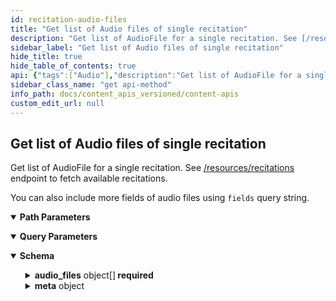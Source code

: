 ```yaml
---
id: recitation-audio-files
title: "Get list of Audio files of single recitation"
description: "Get list of AudioFile for a single recitation. See [/resources/recitations](/docs/content_apis_versioned/recitations) endpoint to fetch available recitations."
sidebar_label: "Get list of Audio files of single recitation"
hide_title: true
hide_table_of_contents: true
api: {"tags":["Audio"],"description":"Get list of AudioFile for a single recitation. See [/resources/recitations](/docs/content_apis_versioned/recitations) endpoint to fetch available recitations.\n\nYou can also include more fields of audio files using `fields` query string.","operationId":"recitation-audio-files","parameters":[{"name":"recitation_id","in":"path","description":"Recitation id","required":true,"schema":{"type":"number"}},{"name":"fields","in":"query","description":"comma seperated field of audio files.","schema":{"type":"string"}},{"name":"chapter_number","in":"query","description":"If you want to get audio file of a specific surah.","schema":{"type":"integer","maximum":114,"minimum":1}},{"name":"juz_number","in":"query","description":"If you want to get audio file of a specific juz.","schema":{"type":"integer","maximum":30,"minimum":1}},{"name":"page_number","in":"query","description":"If you want to get audio file of a Madani Muhsaf page","schema":{"type":"integer","maximum":604,"minimum":1}},{"name":"hizb_number","in":"query","description":"If you want to get audio file of a specific hizb.","schema":{"type":"integer","maximum":60,"minimum":1}},{"name":"rub_el_hizb_number","in":"query","description":"If you want to get audio file of a specific Rub el Hizb.","schema":{"type":"integer","maximum":240,"minimum":1}},{"name":"verse_key","in":"query","description":"If you want to get audio file of a specific ayah.","schema":{"type":"string"}}],"responses":{"200":{"description":"","content":{"application/json":{"schema":{"type":"object","properties":{"audio_files":{"type":"array","items":{"title":"AudioFile","type":"object","properties":{"url":{"type":"string"},"duration":{"type":"number"},"format":{"type":"string"},"segments":{"type":"array","items":{"type":"object"}}},"example":{"url":"https://verses.quran.foundation/AbdulBaset/Mujawwad/mp3/001001.mp3","duration":6,"format":"mp3","segments":[[[0,120,-1],[120,420,0],[540,810,1],[1350,1006,2],[2356,2454,3],[4810,390,-1]]]}}},"meta":{"type":"object","properties":{"reciter_name":{"type":"string"},"recitation_style":{"type":["null","string"]}}}},"required":["audio_files"]},"example":{"audio_files":[{"verse_key":"1:1","url":"Alafasy/mp3/001001.mp3"},{"verse_key":"1:2","url":"Alafasy/mp3/001002.mp3"},{"verse_key":"1:3","url":"Alafasy/mp3/001003.mp3"},{"verse_key":"1:4","url":"Alafasy/mp3/001004.mp3"},{"verse_key":"1:5","url":"Alafasy/mp3/001005.mp3"},{"verse_key":"1:6","url":"Alafasy/mp3/001006.mp3"},{"verse_key":"1:7","url":"Alafasy/mp3/001007.mp3"}],"meta":{"reciter_name":"Mishari Rashid al-`Afasy","recitation_style":null}}}}}},"method":"get","path":"/quran/recitations/{recitation_id}","servers":[{"url":"https://apis-prelive.quran.foundation/content/api/v4","description":"Pre-production Server"},{"url":"https://apis.quran.foundation/content/api/v4","description":"Production Server"}],"security":[{"x-auth-token":[],"x-client-id":[]}],"securitySchemes":{"x-auth-token":{"type":"apiKey","description":"The JWT access token required for accessing the endpoints.","name":"x-auth-token","in":"header"},"x-client-id":{"type":"apiKey","description":"Your client Id","name":"x-client-id","in":"header"}},"info":{"title":"Content APIs","description":"Quran.Foundation Content APIs offer programmatic access to the Quran's core content like chapters, verses, recitations, translations, and more, distinct from user-specific data like notes and bookmarks provided by [User-related APIs](/docs/category/user-related-apis).\n\n:::important Integrity of Translations\nPlease **disable any automatic browser-translation features** (e.g. Google-Translate-in-Chrome) when displaying text returned by the *Translations* endpoints.  \nRe-translating an already vetted Quranic translation can introduce serious semantic errors.\n:::\n\n ## How to get access \n\n We are using OAuth2 flows to authenticate and authorize requests. To get started, you need to [get an access token](/docs/tutorials/oidc/getting-started-with-oauth2#obtaining-oauth-20-client-credentials) to make requests to our APIs. Since the APIs are not user-related, you will need to use the `client_credentials` grant type and [`content` scope](/docs/user_related_apis_versioned/scopes#content) when sending a request to [The OAuth 2.0 Token Endpoint](/docs/oauth2_apis_versioned/oauth-2-token-exchange) to get the access token. The below diagram shows the flow of getting an access token using the `client_credentials` grant type in a very simplified way.\n\n ![Client Credentials Flow](/img/client-credentials-flow.png) After getting a valid access token, each request to get resources will have to include 2 headers mentioned below: `x-auth-token` and `x-client-id`.","version":"v4"},"postman":{"name":"Get list of Audio files of single recitation","description":{"content":"Get list of AudioFile for a single recitation. See [/resources/recitations](/docs/content_apis_versioned/recitations) endpoint to fetch available recitations.\n\nYou can also include more fields of audio files using `fields` query string.","type":"text/plain"},"url":{"path":["quran","recitations",":recitation_id"],"host":["{{baseUrl}}"],"query":[{"disabled":false,"description":{"content":"comma seperated field of audio files.","type":"text/plain"},"key":"fields","value":""},{"disabled":false,"description":{"content":"If you want to get audio file of a specific surah.","type":"text/plain"},"key":"chapter_number","value":""},{"disabled":false,"description":{"content":"If you want to get audio file of a specific juz.","type":"text/plain"},"key":"juz_number","value":""},{"disabled":false,"description":{"content":"If you want to get audio file of a Madani Muhsaf page","type":"text/plain"},"key":"page_number","value":""},{"disabled":false,"description":{"content":"If you want to get audio file of a specific hizb.","type":"text/plain"},"key":"hizb_number","value":""},{"disabled":false,"description":{"content":"If you want to get audio file of a specific Rub el Hizb.","type":"text/plain"},"key":"rub_el_hizb_number","value":""},{"disabled":false,"description":{"content":"If you want to get audio file of a specific ayah.","type":"text/plain"},"key":"verse_key","value":""}],"variable":[{"disabled":false,"description":{"content":"(Required) Recitation id","type":"text/plain"},"type":"any","value":"","key":"recitation_id"}]},"header":[{"key":"Accept","value":"application/json"}],"method":"GET"}}
sidebar_class_name: "get api-method"
info_path: docs/content_apis_versioned/content-apis
custom_edit_url: null
---
```



## Get list of Audio files of single recitation



Get list of AudioFile for a single recitation. See [/resources/recitations](/docs/content_apis_versioned/recitations) endpoint to fetch available recitations.

You can also include more fields of audio files using `fields` query string.

<details style={{"marginBottom":"1rem"}} data-collapsed={false} open={true}><summary style={{}}><strong>Path Parameters</strong></summary><div><ul><ParamsItem className={"paramsItem"} param={{"name":"recitation_id","in":"path","description":"Recitation id","required":true,"schema":{"type":"number"}}}></ParamsItem></ul></div></details><details style={{"marginBottom":"1rem"}} data-collapsed={false} open={true}><summary style={{}}><strong>Query Parameters</strong></summary><div><ul><ParamsItem className={"paramsItem"} param={{"name":"fields","in":"query","description":"comma seperated field of audio files.","schema":{"type":"string"}}}></ParamsItem><ParamsItem className={"paramsItem"} param={{"name":"chapter_number","in":"query","description":"If you want to get audio file of a specific surah.","schema":{"type":"integer","maximum":114,"minimum":1}}}></ParamsItem><ParamsItem className={"paramsItem"} param={{"name":"juz_number","in":"query","description":"If you want to get audio file of a specific juz.","schema":{"type":"integer","maximum":30,"minimum":1}}}></ParamsItem><ParamsItem className={"paramsItem"} param={{"name":"page_number","in":"query","description":"If you want to get audio file of a Madani Muhsaf page","schema":{"type":"integer","maximum":604,"minimum":1}}}></ParamsItem><ParamsItem className={"paramsItem"} param={{"name":"hizb_number","in":"query","description":"If you want to get audio file of a specific hizb.","schema":{"type":"integer","maximum":60,"minimum":1}}}></ParamsItem><ParamsItem className={"paramsItem"} param={{"name":"rub_el_hizb_number","in":"query","description":"If you want to get audio file of a specific Rub el Hizb.","schema":{"type":"integer","maximum":240,"minimum":1}}}></ParamsItem><ParamsItem className={"paramsItem"} param={{"name":"verse_key","in":"query","description":"If you want to get audio file of a specific ayah.","schema":{"type":"string"}}}></ParamsItem></ul></div></details><div><ApiTabs><TabItem label={"200"} value={"200"}><div></div><div><MimeTabs schemaType={"response"}><TabItem label={"application/json"} value={"application/json"}><SchemaTabs><TabItem label={"Schema"} value={"Schema"}><details style={{}} data-collapsed={false} open={true}><summary style={{"textAlign":"left"}}><strong>Schema</strong></summary><div style={{"textAlign":"left","marginLeft":"1rem"}}></div><ul style={{"marginLeft":"1rem"}}><SchemaItem collapsible={true} className={"schemaItem"}><details style={{}}><summary style={{}}><strong>audio_files</strong><span style={{"opacity":"0.6"}}> object[]</span><strong style={{"fontSize":"var(--ifm-code-font-size)","color":"var(--openapi-required)"}}> required</strong></summary><div style={{"marginLeft":"1rem"}}><li><div style={{"fontSize":"var(--ifm-code-font-size)","opacity":"0.6","marginLeft":"-.5rem","paddingBottom":".5rem"}}>Array [</div></li><SchemaItem collapsible={false} name={"url"} required={false} schemaName={"string"} qualifierMessage={undefined} schema={{"type":"string"}}></SchemaItem><SchemaItem collapsible={false} name={"duration"} required={false} schemaName={"number"} qualifierMessage={undefined} schema={{"type":"number"}}></SchemaItem><SchemaItem collapsible={false} name={"format"} required={false} schemaName={"string"} qualifierMessage={undefined} schema={{"type":"string"}}></SchemaItem><SchemaItem collapsible={false} name={"segments"} required={false} schemaName={"object[]"} qualifierMessage={undefined} schema={{"type":"array","items":{"type":"object"}}}></SchemaItem><li><div style={{"fontSize":"var(--ifm-code-font-size)","opacity":"0.6","marginLeft":"-.5rem"}}>]</div></li></div></details></SchemaItem><SchemaItem collapsible={true} className={"schemaItem"}><details style={{}}><summary style={{}}><strong>meta</strong><span style={{"opacity":"0.6"}}> object</span></summary><div style={{"marginLeft":"1rem"}}><SchemaItem collapsible={false} name={"reciter_name"} required={false} schemaName={"string"} qualifierMessage={undefined} schema={{"type":"string"}}></SchemaItem><SchemaItem collapsible={false} name={"recitation_style"} required={false} schemaName={["null","string"]} qualifierMessage={undefined} schema={{"type":["null","string"]}}></SchemaItem></div></details></SchemaItem></ul></details></TabItem><TabItem label={"Example (from schema)"} value={"Example (from schema)"}><ResponseSamples responseExample={"{\n  \"audio_files\": [\n    {\n      \"url\": \"https://verses.quran.foundation/AbdulBaset/Mujawwad/mp3/001001.mp3\",\n      \"duration\": 6,\n      \"format\": \"mp3\",\n      \"segments\": [\n        [\n          [\n            0,\n            120,\n            -1\n          ],\n          [\n            120,\n            420,\n            0\n          ],\n          [\n            540,\n            810,\n            1\n          ],\n          [\n            1350,\n            1006,\n            2\n          ],\n          [\n            2356,\n            2454,\n            3\n          ],\n          [\n            4810,\n            390,\n            -1\n          ]\n        ]\n      ]\n    }\n  ],\n  \"meta\": {\n    \"reciter_name\": \"string\"\n  }\n}"} language={"json"}></ResponseSamples></TabItem><TabItem label={"Example"} value={"Example"}><ResponseSamples responseExample={"{\n  \"audio_files\": [\n    {\n      \"verse_key\": \"1:1\",\n      \"url\": \"Alafasy/mp3/001001.mp3\"\n    },\n    {\n      \"verse_key\": \"1:2\",\n      \"url\": \"Alafasy/mp3/001002.mp3\"\n    },\n    {\n      \"verse_key\": \"1:3\",\n      \"url\": \"Alafasy/mp3/001003.mp3\"\n    },\n    {\n      \"verse_key\": \"1:4\",\n      \"url\": \"Alafasy/mp3/001004.mp3\"\n    },\n    {\n      \"verse_key\": \"1:5\",\n      \"url\": \"Alafasy/mp3/001005.mp3\"\n    },\n    {\n      \"verse_key\": \"1:6\",\n      \"url\": \"Alafasy/mp3/001006.mp3\"\n    },\n    {\n      \"verse_key\": \"1:7\",\n      \"url\": \"Alafasy/mp3/001007.mp3\"\n    }\n  ],\n  \"meta\": {\n    \"reciter_name\": \"Mishari Rashid al-`Afasy\",\n    \"recitation_style\": null\n  }\n}"} language={"json"}></ResponseSamples></TabItem></SchemaTabs></TabItem></MimeTabs></div></TabItem></ApiTabs></div>
      